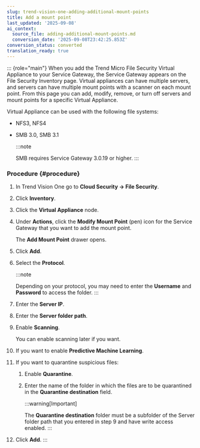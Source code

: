 ```yaml
---
slug: trend-vision-one-adding-additional-mount-points
title: Add a mount point
last_updated: '2025-09-08'
ai_context:
  source_file: adding-additional-mount-points.md
  conversion_date: '2025-09-08T23:42:25.853Z'
conversion_status: converted
translation_ready: true
---
```


::: {role="main"}
When you add the Trend Micro File Security Virtual Appliance to your Service Gateway, the Service Gateway appears on the File Security Inventory page. Virtual appliances can have multiple servers, and servers can have multiple mount points with a scanner on each mount point. From this page you can add, modify, remove, or turn off servers and mount points for a specific Virtual Appliance.

Virtual Appliance can be used with the following file systems:

- NFS3, NFS4
- SMB 3.0, SMB 3.1

  :::note

  SMB requires Service Gateway 3.0.19 or higher.
  :::

### Procedure {#procedure}

1.  In Trend Vision One go to **Cloud Security → File Security**.

2.  Click **Inventory**.

3.  Click the **Virtual Appliance** node.

4.  Under **Actions**, click the **Modify Mount Point** (pen) icon for the Service Gateway that you want to add the mount point.

    The **Add Mount Point** drawer opens.

5.  Click **Add**.

6.  Select the **Protocol**.

    :::note

    Depending on your protocol, you may need to enter the **Username** and **Password** to access the folder.
    :::

7.  Enter the **Server IP**.

8.  Enter the **Server folder path**.

9.  Enable **Scanning**.

    You can enable scanning later if you want.

10. If you want to enable **Predictive Machine Learning**.

11. If you want to quarantine suspicious files:

    1.  Enable **Quarantine**.

    2.  Enter the name of the folder in which the files are to be quarantined in the **Quarantine destination** field.

        :::warning[Important]

        The **Quarantine destination** folder must be a subfolder of the Server folder path that you entered in step 9 and have write access enabled.
        :::

12. Click **Add**.
:::
